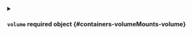 

<PartialContainerPath />



<details className="config-field" data-expandable="true">
<summary>

#### `volume` <span className="config-field-required" data-required="false">required</span> <span className="config-field-type">object</span> <span className="config-field-default"></span> <span className="config-field-enum"></span> {#containers-volumeMounts-volume}



</summary>

<PartialVolume />


</details>
